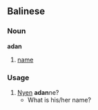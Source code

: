 ==Balinese==
===Noun===
'''adan'''

# [[name]]

===Usage===
#  [[Nyen]] '''adan'''ne? 
#* What is his/her name?